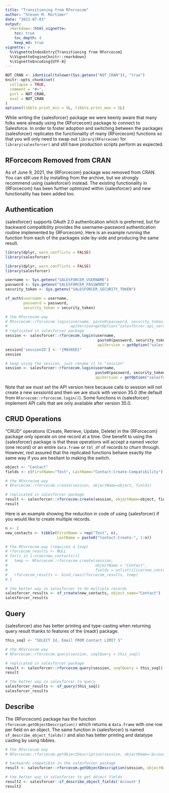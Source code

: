 ```yaml
---
title: "Transitioning from RForcecom"
author: "Steven M. Mortimer"
date: "2021-07-03"
output:
  rmarkdown::html_vignette:
    toc: true
    toc_depth: 4
    keep_md: true
vignette: >
  %\VignetteIndexEntry{Transitioning from RForcecom}
  %\VignetteEngine{knitr::rmarkdown}
  %\VignetteEncoding{UTF-8}
---
```


```r
NOT_CRAN <- identical(tolower(Sys.getenv("NOT_CRAN")), "true")
knitr::opts_chunk$set(
  collapse = TRUE,
  comment = "#>",
  purl = NOT_CRAN,
  eval = NOT_CRAN
)
options(tibble.print_min = 5L, tibble.print_max = 5L)
```

While writing the {salesforcer} package we were keenly aware that many folks 
were already using the {RForcecom} package to connect to Salesforce. In order 
to foster adoption and switching between the packages {salesforcer} replicates 
the functionality of many {RForcecom} functions so that you will only need to swap 
out `library(RForcecom)` for `library(salesforcer)` and still have 
production scripts perform as expected.

## RForcecom Removed from CRAN

As of June 9, 2021, the {RForcecom} package was removed from CRAN. You can still 
use it by installing from the archive, but we strongly recommend using 
{salesforcer} instead. The existing functionality in {RForcecom} has been further 
optimized within {salesforcer} and new functionality has been added too.

## Authentication

{salesforcer} supports OAuth 2.0 authentication which is preferred, but for 
backward compatibility provides the username-password authentication routine 
implemented by {RForcecom}. Here is an example running the function from 
each of the packages side-by-side and producing the same result.

```r
library(dplyr, warn.conflicts = FALSE)
library(salesforcer)
```

```r
library(dplyr, warn.conflicts = FALSE)
library(salesforcer)

username <- Sys.getenv("SALESFORCER_USERNAME")
password <- Sys.getenv("SALESFORCER_PASSWORD")
security_token <- Sys.getenv("SALESFORCER_SECURITY_TOKEN")

sf_auth(username = username,
        password = password,
        security_token = security_token)
```

```r
# the RForcecom way
# RForcecom::rforcecom.login(username, paste0(password, security_token), 
#                            apiVersion=getOption("salesforcer.api_version"))
# replicated in salesforcer package
session <- salesforcer::rforcecom.login(username, 
                                         paste0(password, security_token), 
                                         apiVersion = getOption("salesforcer.api_version"))
session['sessionID'] <- "{MASKED}"
session
```

```r
# keep using the session, just rename it to "session"
session <- salesforcer::rforcecom.login(username, 
                                        paste0(password, security_token), 
                                        apiVersion = getOption("salesforcer.api_version"))
```

Note that we must set the API version here because calls to session will not
create a new sessionId and then we are stuck with version 35.0 (the default from
`RForcecom::rforcecom.login()`). Some functions in {salesforcer} implement API
calls that are only available after version 35.0.

## CRUD Operations

"CRUD" operations (Create, Retrieve, Update, Delete) in the {RForcecom} package
only operate on one record at a time. One benefit to using the {salesforcer}
package is that these operations will accept a named vector (one record) or an
entire `data.frame` or `tbl_df` of records to churn through. However, rest
assured that the replicated functions behave exactly the same way if you are
hesitant to making the switch.

```r
object <- "Contact"
fields <- c(FirstName="Test", LastName="Contact-Create-Compatibility")

# the RForcecom way
# RForcecom::rforcecom.create(session, objectName=object, fields)

# replicated in salesforcer package
result <- salesforcer::rforcecom.create(session, objectName=object, fields)
result
```

Here is an example showing the reduction in code of using {salesforcer} if you 
would like to create multiple records.

```r
n <- 2
new_contacts <- tibble(FirstName = rep("Test", n),
                       LastName = paste0("Contact-Create-", 1:n))

# the RForcecom way (requires a loop)
# rforcecom_results <- NULL
# for(i in 1:nrow(new_contacts)){
#   temp <- RForcecom::rforcecom.create(session, 
#                                       objectName = "Contact", 
#                                       fields = unlist(slice(new_contacts,i)))
#   rforcecom_results <- bind_rows(rforcecom_results, temp)
# }

# the better way in salesforcer to do multiple records
salesforcer_results <- sf_create(new_contacts, object_name="Contact")
salesforcer_results
```

## Query

{salesforcer} also has better printing and type-casting when returning query
result thanks to features of the {readr} package.

```r
this_soql <- "SELECT Id, Email FROM Contact LIMIT 5"

# the RForcecom way
# RForcecom::rforcecom.query(session, soqlQuery = this_soql)

# replicated in salesforcer package
result <- salesforcer::rforcecom.query(session, soqlQuery = this_soql)
result

# the better way in salesforcer to query
salesforcer_results <- sf_query(this_soql)
salesforcer_results
```

## Describe

The {RForcecom} package has the function `rforcecom.getObjectDescription()`
which returns a `data.frame` with one row per field on an object. The same
function in {salesforcer} is named `sf_describe_object_fields()` and also has
better printing and datatype casting by using tibbles.

```r
# the RForcecom way
# RForcecom::rforcecom.getObjectDescription(session, objectName='Account')

# backwards compatible in the salesforcer package
result <- salesforcer::rforcecom.getObjectDescription(session, objectName='Account')

# the better way in salesforcer to get object fields
result2 <- salesforcer::sf_describe_object_fields('Account')
result2
```
